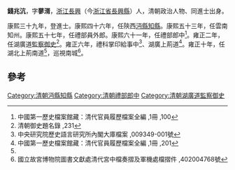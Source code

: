 '''錢兆沆'''，字'''蓼湑'''，[[浙江|浙江]][[長興|長興]]（今[[浙江省|浙江省]][[長興縣|長興縣]]）人，清朝政治人物、同進士出身。

康熙三十九年，登進士。康熙四十六年，任陝西[[沔縣|沔縣]][[知縣|知縣]]。康熙五十三年，任雲南知州。康熙五十七年，任禮部員外郎。康熙六十一年，任禮部郎中<ref>中國第一歷史檔案館藏：清代官員履歷檔案全編 ,1冊 ,100</ref>。雍正二年，任湖廣道[[監察御史|監察御史]]<ref>清朝御史題名錄 ,231</ref>。雍正六年，禮科掌印給事中<ref>中央研究院歷史語言研究所內閣大庫檔案 ,009349-001號</ref>、湖廣上荊道<ref name="#1">中國第一歷史檔案館藏：清代官員履歷檔案全編 ,1冊 ,201</ref>。雍正十年，任湖北上荊南道<ref name="#1"/>，巡視南城<ref>國立故宮博物院圖書文獻處清代宮中檔奏摺及軍機處檔摺件 ,402004768號</ref>。

==參考==
{{reflist}}
{{清朝人物小作品}}
{{康熙三十九年庚辰科殿試金榜}}
{{DEFAULTSORT:Qian錢}}
[[Category:清朝沔縣知縣|Category:清朝沔縣知縣]]
[[Category:清朝禮部郎中|Category:清朝禮部郎中]]
[[Category:清朝湖廣道監察御史|Category:清朝湖廣道監察御史]]